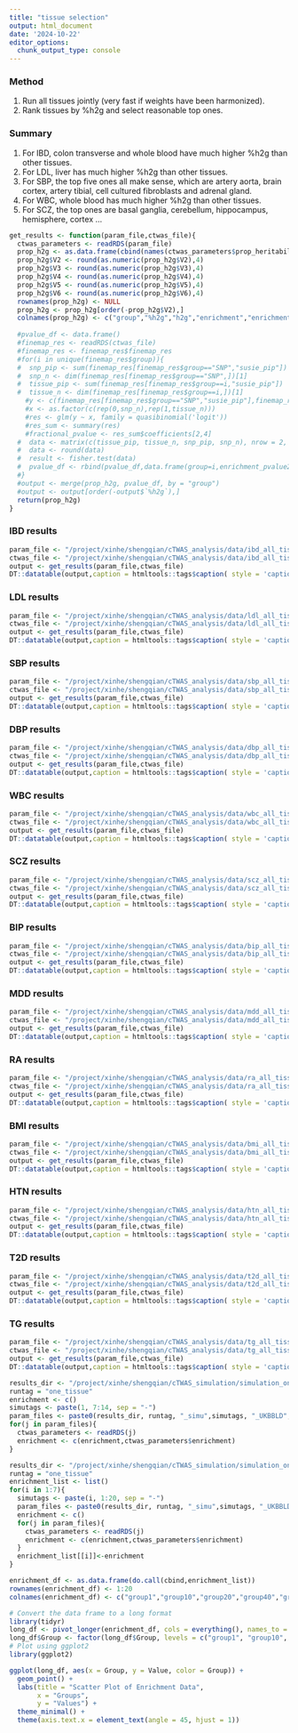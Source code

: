 ```yaml
---
title: "tissue selection"
output: html_document
date: '2024-10-22'
editor_options: 
  chunk_output_type: console
---
```


### Method
1. Run all tissues jointly (very fast if weights have been harmonized).
2. Rank tissues by %h2g and select reasonable top ones.

### Summary
1. For IBD, colon transverse and whole blood have much higher %h2g than other tissues. 
2. For LDL, liver has much higher %h2g than other tissues.
3. For SBP, the top five ones all make sense, which are artery aorta, brain cortex, artery tibial, cell cultured fibroblasts and adrenal gland.
4. For WBC, whole blood has much higher %h2g than other tissues. 
5. For SCZ, the top ones are basal ganglia, cerebellum, hippocampus, hemisphere, cortex ...

```r
get_results <- function(param_file,ctwas_file){
  ctwas_parameters <- readRDS(param_file)
  prop_h2g <- as.data.frame(cbind(names(ctwas_parameters$prop_heritability),ctwas_parameters$prop_heritability,ctwas_parameters$group_pve,c(ctwas_parameters$enrichment,1),ctwas_parameters$group_pvalue,ctwas_parameters$odds_ratio))
  prop_h2g$V2 <- round(as.numeric(prop_h2g$V2),4)
  prop_h2g$V3 <- round(as.numeric(prop_h2g$V3),4)
  prop_h2g$V4 <- round(as.numeric(prop_h2g$V4),4)
  prop_h2g$V5 <- round(as.numeric(prop_h2g$V5),4)
  prop_h2g$V6 <- round(as.numeric(prop_h2g$V6),4)
  rownames(prop_h2g) <- NULL
  prop_h2g <- prop_h2g[order(-prop_h2g$V2),]
  colnames(prop_h2g) <- c("group","%h2g","h2g","enrichment","enrichment_pvalue","odds_ratio")
  
  #pvalue_df <- data.frame()
  #finemap_res <- readRDS(ctwas_file)
  #finemap_res <- finemap_res$finemap_res
  #for(i in unique(finemap_res$group)){
  #  snp_pip <- sum(finemap_res[finemap_res$group=="SNP","susie_pip"])
  #  snp_n <- dim(finemap_res[finemap_res$group=="SNP",])[1]
  #  tissue_pip <- sum(finemap_res[finemap_res$group==i,"susie_pip"])
  #  tissue_n <- dim(finemap_res[finemap_res$group==i,])[1]
    #y <- c(finemap_res[finemap_res$group=="SNP","susie_pip"],finemap_res[finemap_res$group==i,"susie_pip"])
    #x <- as.factor(c(rep(0,snp_n),rep(1,tissue_n)))
    #res <- glm(y ~ x, family = quasibinomial('logit'))
    #res_sum <- summary(res)
    #fractional_pvalue <- res_sum$coefficients[2,4]
  #  data <- matrix(c(tissue_pip, tissue_n, snp_pip, snp_n), nrow = 2, byrow = TRUE)
  #  data <- round(data)
  #  result <- fisher.test(data)
  #  pvalue_df <- rbind(pvalue_df,data.frame(group=i,enrichment_pvalue2=round(-log10(result$p.value),3),odds_ratio2=round(result$estimate,3),low=round(result$conf.int[1],3),up=round(result$conf.int[2],3)))
  #}
  #output <- merge(prop_h2g, pvalue_df, by = "group")
  #output <- output[order(-output$`%h2g`),]
  return(prop_h2g)
}
```

### IBD results
```r
param_file <- "/project/xinhe/shengqian/cTWAS_analysis/data/ibd_all_tissue_E/ibd_all_tissue_E.ctwas_parameters.RDS"
ctwas_file <- "/project/xinhe/shengqian/cTWAS_analysis/data/ibd_all_tissue_E/ibd_all_tissue_E.finemap_regions_res.RDS"
output <- get_results(param_file,ctwas_file)
DT::datatable(output,caption = htmltools::tags$caption( style = 'caption-side: topleft; text-align = left; color:black;','Proportion of PVE'),options = list(pageLength = 10) )
```

### LDL results
```r
param_file <- "/project/xinhe/shengqian/cTWAS_analysis/data/ldl_all_tissue_E/ldl_all_tissue_E.ctwas_parameters.RDS"
ctwas_file <- "/project/xinhe/shengqian/cTWAS_analysis/data/ldl_all_tissue_E/ldl_all_tissue_E.finemap_regions_res.RDS"
output <- get_results(param_file,ctwas_file)
DT::datatable(output,caption = htmltools::tags$caption( style = 'caption-side: topleft; text-align = left; color:black;','Proportion of PVE'),options = list(pageLength = 10) )
```

### SBP results
```r
param_file <- "/project/xinhe/shengqian/cTWAS_analysis/data/sbp_all_tissue_E/sbp_all_tissue_E.ctwas_parameters.RDS"
ctwas_file <- "/project/xinhe/shengqian/cTWAS_analysis/data/sbp_all_tissue_E/sbp_all_tissue_E.finemap_regions_res.RDS"
output <- get_results(param_file,ctwas_file)
DT::datatable(output,caption = htmltools::tags$caption( style = 'caption-side: topleft; text-align = left; color:black;','Proportion of PVE'),options = list(pageLength = 10) )
```

### DBP results
```r
param_file <- "/project/xinhe/shengqian/cTWAS_analysis/data/dbp_all_tissue_E/dbp_all_tissue_E.ctwas_parameters.RDS"
ctwas_file <- "/project/xinhe/shengqian/cTWAS_analysis/data/dbp_all_tissue_E/dbp_all_tissue_E.finemap_regions_res.RDS"
output <- get_results(param_file,ctwas_file)
DT::datatable(output,caption = htmltools::tags$caption( style = 'caption-side: topleft; text-align = left; color:black;','Proportion of PVE'),options = list(pageLength = 10) )
```

### WBC results
```r
param_file <- "/project/xinhe/shengqian/cTWAS_analysis/data/wbc_all_tissue_E/wbc_all_tissue_E.ctwas_parameters.RDS"
ctwas_file <- "/project/xinhe/shengqian/cTWAS_analysis/data/wbc_all_tissue_E/wbc_all_tissue_E.finemap_regions_res.RDS"
output <- get_results(param_file,ctwas_file)
DT::datatable(output,caption = htmltools::tags$caption( style = 'caption-side: topleft; text-align = left; color:black;','Proportion of PVE'),options = list(pageLength = 10) )
```


### SCZ results
```r
param_file <- "/project/xinhe/shengqian/cTWAS_analysis/data/scz_all_tissue_E/scz_all_tissue_E.ctwas_parameters.RDS"
ctwas_file <- "/project/xinhe/shengqian/cTWAS_analysis/data/scz_all_tissue_E/scz_all_tissue_E.finemap_regions_res.RDS"
output <- get_results(param_file,ctwas_file)
DT::datatable(output,caption = htmltools::tags$caption( style = 'caption-side: topleft; text-align = left; color:black;','Proportion of PVE'),options = list(pageLength = 10) )
```

### BIP results
```r
param_file <- "/project/xinhe/shengqian/cTWAS_analysis/data/bip_all_tissue_E/bip_all_tissue_E.ctwas_parameters.RDS"
ctwas_file <- "/project/xinhe/shengqian/cTWAS_analysis/data/bip_all_tissue_E/bip_all_tissue_E.finemap_regions_res.RDS"
output <- get_results(param_file,ctwas_file)
DT::datatable(output,caption = htmltools::tags$caption( style = 'caption-side: topleft; text-align = left; color:black;','Proportion of PVE'),options = list(pageLength = 10) )
```

### MDD results
```r
param_file <- "/project/xinhe/shengqian/cTWAS_analysis/data/mdd_all_tissue_E/mdd_all_tissue_E.ctwas_parameters.RDS"
ctwas_file <- "/project/xinhe/shengqian/cTWAS_analysis/data/mdd_all_tissue_E/mdd_all_tissue_E.finemap_regions_res.RDS"
output <- get_results(param_file,ctwas_file)
DT::datatable(output,caption = htmltools::tags$caption( style = 'caption-side: topleft; text-align = left; color:black;','Proportion of PVE'),options = list(pageLength = 10) )
```

### RA results
```r
param_file <- "/project/xinhe/shengqian/cTWAS_analysis/data/ra_all_tissue_E/ra_all_tissue_E.ctwas_parameters.RDS"
ctwas_file <- "/project/xinhe/shengqian/cTWAS_analysis/data/ra_all_tissue_E/ra_all_tissue_E.finemap_regions_res.RDS"
output <- get_results(param_file,ctwas_file)
DT::datatable(output,caption = htmltools::tags$caption( style = 'caption-side: topleft; text-align = left; color:black;','Proportion of PVE'),options = list(pageLength = 10) )
```

### BMI results
```r
param_file <- "/project/xinhe/shengqian/cTWAS_analysis/data/bmi_all_tissue_E/bmi_all_tissue_E.ctwas_parameters.RDS"
ctwas_file <- "/project/xinhe/shengqian/cTWAS_analysis/data/bmi_all_tissue_E/bmi_all_tissue_E.finemap_regions_res.RDS"
output <- get_results(param_file,ctwas_file)
DT::datatable(output,caption = htmltools::tags$caption( style = 'caption-side: topleft; text-align = left; color:black;','Proportion of PVE'),options = list(pageLength = 10) )
```

### HTN results
```r
param_file <- "/project/xinhe/shengqian/cTWAS_analysis/data/htn_all_tissue_E/htn_all_tissue_E.ctwas_parameters.RDS"
ctwas_file <- "/project/xinhe/shengqian/cTWAS_analysis/data/htn_all_tissue_E/htn_all_tissue_E.finemap_regions_res.RDS"
output <- get_results(param_file,ctwas_file)
DT::datatable(output,caption = htmltools::tags$caption( style = 'caption-side: topleft; text-align = left; color:black;','Proportion of PVE'),options = list(pageLength = 10) )
```

### T2D results
```r
param_file <- "/project/xinhe/shengqian/cTWAS_analysis/data/t2d_all_tissue_E/t2d_all_tissue_E.ctwas_parameters.RDS"
ctwas_file <- "/project/xinhe/shengqian/cTWAS_analysis/data/t2d_all_tissue_E/t2d_all_tissue_E.finemap_regions_res.RDS"
output <- get_results(param_file,ctwas_file)
DT::datatable(output,caption = htmltools::tags$caption( style = 'caption-side: topleft; text-align = left; color:black;','Proportion of PVE'),options = list(pageLength = 10) )
```

### TG results
```r
param_file <- "/project/xinhe/shengqian/cTWAS_analysis/data/tg_all_tissue_E/tg_all_tissue_E.ctwas_parameters.RDS"
ctwas_file <- "/project/xinhe/shengqian/cTWAS_analysis/data/tg_all_tissue_E/tg_all_tissue_E.finemap_regions_res.RDS"
output <- get_results(param_file,ctwas_file)
DT::datatable(output,caption = htmltools::tags$caption( style = 'caption-side: topleft; text-align = left; color:black;','Proportion of PVE'),options = list(pageLength = 10) )
```


```r
results_dir <- "/project/xinhe/shengqian/cTWAS_simulation/simulation_one_tissue_highPVE/"
runtag = "one_tissue"
enrichment <- c()
simutags <- paste(1, 7:14, sep = "-")
param_files <- paste0(results_dir, runtag, "_simu",simutags, "_UKBBLD", ".ctwas_parameters.RDS")
for(j in param_files){
  ctwas_parameters <- readRDS(j)
  enrichment <- c(enrichment,ctwas_parameters$enrichment)
}
```


```r
results_dir <- "/project/xinhe/shengqian/cTWAS_simulation/simulation_one_tissue_highPVE/"
runtag = "one_tissue"
enrichment_list <- list()
for(i in 1:7){
  simutags <- paste(i, 1:20, sep = "-")
  param_files <- paste0(results_dir, runtag, "_simu",simutags, "_UKBBLD", ".ctwas_parameters.RDS")
  enrichment <- c()
  for(j in param_files){
    ctwas_parameters <- readRDS(j)
    enrichment <- c(enrichment,ctwas_parameters$enrichment)
  }
  enrichment_list[[i]]<-enrichment
}

enrichment_df <- as.data.frame(do.call(cbind,enrichment_list))
rownames(enrichment_df) <- 1:20
colnames(enrichment_df) <- c("group1","group10","group20","group40","group60","group80","group100")
```

```r
# Convert the data frame to a long format
library(tidyr)
long_df <- pivot_longer(enrichment_df, cols = everything(), names_to = "Group", values_to = "Value")
long_df$Group <- factor(long_df$Group, levels = c("group1", "group10", "group20", "group40", "group60", "group80", "group100"))
# Plot using ggplot2
library(ggplot2)

ggplot(long_df, aes(x = Group, y = Value, color = Group)) +
  geom_point() +
  labs(title = "Scatter Plot of Enrichment Data",
       x = "Groups",
       y = "Values") +
  theme_minimal() +
  theme(axis.text.x = element_text(angle = 45, hjust = 1))
```


